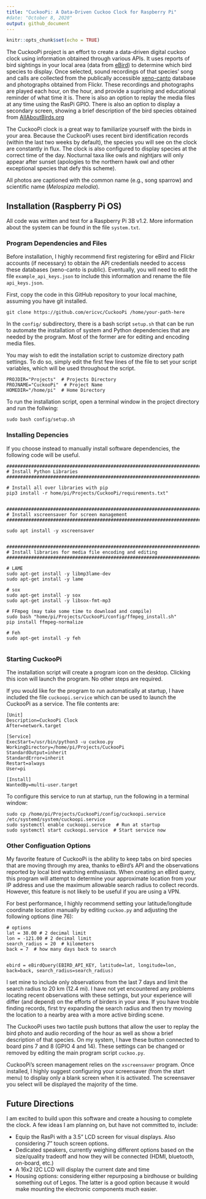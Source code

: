 ```yaml
---
title: "CuckooPi: A Data-Driven Cuckoo Clock for Raspberry Pi"
#date: "October 8, 2020"
output: github_document
---
```


```r
knitr::opts_chunk$set(echo = TRUE)
```

The CuckooPi project is an effort to create a data-driven digital cuckoo clock using information obtained through various APIs. It uses reports of bird sightings in your local area (data from [eBird](https://ebird.org/home)) to determine which bird species to display. Once selected, sound recordings of that species' song and calls are collected from the publically accessible [xeno-canto](https://www.xeno-canto.org/) database and photographs obtained from Flickr. These recordings and photographs are played each hour, on the hour, and provide a suprising and educational reminder of what time it is. There is also an option to replay the media files at any time using the RasPi GPIO. There is also an option to display a secondary screen, showing a brief description of the bird species obtained from [AllAboutBirds.org](www.allaboutbirds.org)

The CuckooPi clock is a great way to familiarize yourself with the birds in your area. Because the CuckooPi uses recent bird identification records (within the last two weeks by default), the species you will see on the clock are constantly in flux. The clock is also configured to display species at the correct time of the day. Nocturnal taxa like owls and nightjars will only appear after sunset (apologies to the northern hawk owl and other exceptional species that defy this scheme).

All photos are captioned with the common name (e.g., song sparrow) and scientific name (*Melospiza melodia*).


## Installation (Raspberry Pi OS)

All code was written and test for a Raspberry Pi 3B v1.2. More information about the system can be found in the file `system.txt`.

### Program Dependencies and Files

Before installation, I highly recommend first registering for eBird and Flickr accounts (if necessary) to obtain the API credentials needed to access these databases (xeno-canto is public). Eventually, you will need to edit the file `example_api_keys.json` to include this information and rename the file `api_keys.json`.

First, copy the code in this GitHub repository to your local machine, assuming you have git installed.

```
git clone https://github.com/ericvc/CuckooPi /home/your-path-here

```
In the `config/` subdirectory, there is a bash script `setup.sh` that can be run to automate the installation of system and Python dependencies that are needed by the program. Most of the former are for editing and encoding media files.

You may wish to edit the installation script to customize directory path settings. To do so, simply edit the first few lines of the file to set your script variables, which will be used throughout the script.

```
PROJDIR="Projects"  # Projects Directory
PROJNAME="CuckooPi"  # Project Name
HOMEDIR="/home/pi"  # Home Directory

```
To run the installation script, open a terminal window in the project directory and run the follwing:

```
sudo bash config/setup.sh

```

### Installing Depencies

If you choose instead to manually install software dependencies, the following code will be useful.

```
#################################################################################
# Install Python Libraries
#################################################################################

# Install all over libraries with pip
pip3 install -r home/pi/Projects/CuckooPi/requirements.txt"


#################################################################################
# Install xscreensaver for screen management
#################################################################################

sudo apt install -y xscreensaver


#################################################################################
# Install libraries for media file encoding and editing
#################################################################################

# LAME
sudo apt-get install -y libmp3lame-dev
sudo apt-get install -y lame

# sox
sudo apt-get install -y sox
sudo apt-get install -y libsox-fmt-mp3

# FFmpeg (may take some time to download and compile)
sudo bash "home/pi/Projects/CuckooPi/config/ffmpeg_install.sh"
pip install ffmpeg-normalize

# Feh
sudo apt-get install -y feh


```

### Starting CuckooPi

The installation script will create a program icon on the desktop. Clicking this icon will launch the program. No other steps are required.

If you would like for the program to run automatically at startup, I have included the file `cuckoopi.service` which can be used to launch the CuckooPi as a service. The file contents are:

```
[Unit]
Description=CuckooPi Clock
After=network.target

[Service]
ExecStart=/usr/bin/python3 -u cuckoo.py
WorkingDirectory=/home/pi/Projects/CuckooPi
StandardOutput=inherit
StandardError=inherit
Restart=always
User=pi

[Install]
WantedBy=multi-user.target

```

To configure this service to run at startup, run the following in a terminal window:

```
sudo cp /home/pi/Projects/CuckooPi/config/cuckoopi.service /etc/systemd/system/cuckoopi.service
sudo systemctl enable cuckoopi.service  # Run at startup 
sudo systemctl start cuckoopi.service  # Start service now 

```

### Other Configuation Options

My favorite feature of CuckooPi is the ability to keep tabs on bird species that are moving through my area, thanks to eBird's API and the observations reported by local bird watching enthusiasts. When creating an eBird query, this program will attempt to determine your approximate location from your IP address and use the maximum allowable search radius to collect records. However, this feature is not likely to be useful if you are using a VPN. 

For best performance, I highly recommend setting your latitude/longitude coordinate location manually by editing `cuckoo.py` and adjusting the following options (line 76):

```
# options
lat = 38.00 # 2 decimal limit
lon = -121.00 # 2 decimal limit
search_radius = 20  # kilometers
back = 7  # how many days back to search


ebird = eBirdQuery(EBIRD_API_KEY, latitude=lat, longitude=lon, back=back, search_radius=search_radius)
```

I set mine to include only observations from the last 7 days and limit the search radius to 20 km (12.4 mi). I have not yet encountered any problems locating recent observations with these settings, but your experience will differ (and depend) on the efforts of birders in your area. If you have trouble finding records, first try expanding the search radius and then try moving the location to a nearby area with a more active birding scene.

The CuckooPi uses two tactile push buttons that allow the user to replay the bird photo and audio recording of the hour as well as show a brief description of that species. On my system, I have these button connected to board pins 7 and 8 (GPIO 4 and 14). These settings can be changed or removed by editing the main program script `cuckoo.py`.

CuckooPi's screen management relies on the `xscreensaver` program. Once installed, I highly suggest configuring your screensaver (from the start menu) to display only a blank screen when it is activated. The screensaver you select will be displayed the majority of the time.

## Future Directions

I am excited to build upon this software and create a housing to complete the clock. A few ideas I am planning on, but have not committed to, include:

* Equip the RasPi with a 3.5" LCD screen for visual displays. Also considering 7" touch screen options.
* Dedicated speakers, currently weighing different options based on the size/quality tradeoff and how they will be connected (HDMI, bluetooth, on-board, etc.)
* A 16x2 I2C LCD will display the current date and time
* Housing options: considering either repurposing a birdhouse or building something out of Legos. The latter is a good option because it would make mounting the electronic components much easier.
